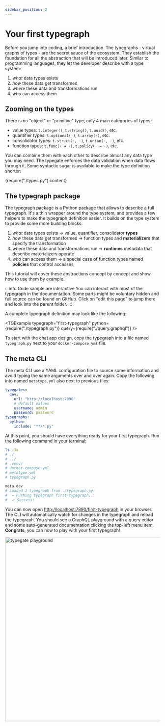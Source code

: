 ```yaml
---
sidebar_position: 2
---
```



# Your first typegraph

Before you jump into coding, a brief introduction. The typegraphs - virtual graphs of types - are the secret sauce of the ecosystem. They establish the foundation for all the abstraction that will be introduced later. Similar to programming languages, they let the developer describe with a type system:

1. _what_ data types exists
2. _how_ these data get transformed
3. _where_ these data and transformations run
4. _who_ can access them

## Zooming on the types

There is no "object" or "primitive" type, only 4 main categories of types:

- value types: `t.integer()`, `t.string()`, `t.uuid()`, etc.
- quantifier types: `t.optional(·)`, `t.array(·)`, etc.
- consolidator types: `t.struct(·, ·)`, `t.union(·, ·)`, etc.
- function types: `t.func(· → ·)`, `t.policy(· → ·)`, etc.

You can combine them with each other to describe almost any data type you may need. The typegate enforces the data validation when data flows through it. Some syntactic sugar is available to make the type definition shorter:

<CodeBlock language="python">{require("./types.py").content}</CodeBlock>

## The typegraph package

The typegraph package is a Python package that allows to describe a full typegraph. It's a thin wrapper around the type system, and provides a few helpers to make the typegraph definition easier. It builds on the type system to provide some more building blocks:

1. _what_ data types exists → value, quantifier, consolidator **types**
2. _how_ these data get transformed → function types and **materializers** that specify the transformation
3. _where_ these data and transformations run → **runtimes** metadata that describe materializers operate
4. _who_ can access them → a special case of function types named **policies** that control accesses

This tutorial will cover these abstractions concept by concept and show how to use them by example.

:::info Code sample are interactive
You can interact with most of the typegraph in the documentation. Some parts might be voluntary hidden and full source can be found on GitHub. Click on "edit this page" to jump there and look into the parent folder.
:::

A complete typegraph definition may look like the following:

<TGExample
  typegraph="first-typegraph"
  python={require("./typegraph.py")}
  query={require("./query.graphql")}
/>

To start with the chat app design, copy the typegraph into a file named `typegraph.py` next to your `docker-compose.yml` file.

## The meta CLI

The meta CLI use a YAML configuration file to source some information and avoid typing the same arguments over and over again. Copy the following into named `metatype.yml` also next to previous files:

```yaml
typegates:
  dev:
    url: "http://localhost:7890"
    # default values
    username: admin
    password: password
typegraphs:
  python:
    include: "**/*.py"
```

At this point, you should have everything ready for your first typegraph. Run the following command in your terminal:

```bash
ls -1a
# ./
# ../
# .venv/
# docker-compose.yml
# metatype.yml
# typegraph.py

meta dev
# Loaded 1 typegraph from ./typegraph.py:
#  → Pushing typegraph first-typegraph...
#  ✓ Success!
```

You can now open [http://localhost:7890/first-typegraph](http://localhost:7890/first-typegraph) in your browser. The CLI will automatically watch for changes in the typegraph and reload the typegraph. You should see a GraphQL playground with a query editor and some auto-generated documentation clicking the top-left menu item. **Congrats**, you can now to play with your first typegraph!

<div className="text-center">
  <img
    src={require("./playground.png").default}
    width="600"
    alt="typegate playground"
  />
</div>

